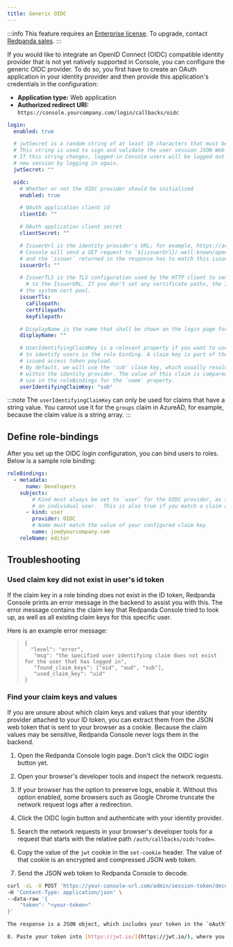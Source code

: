 ```yaml
---
title: Generic OIDC
---
```


<head>
    <meta name="title" content="SSO with a Generic OIDC provider in Redpanda Console | Redpanda Docs"/>
    <meta name="description" content="Integrate your Redpanda Console authentication with any identity provider that supports an OIDC-compatible protocol."/>
</head>

:::info
This feature requires an [Enterprise license](../../../../introduction/licenses). To upgrade, contact [Redpanda sales](https://redpanda.com/try-redpanda?section=enterprise-cloud).
:::

If you would like to integrate an OpenID Connect (OIDC) compatible identity provider that is not yet natively supported in Console,
you can configure the generic OIDC provider. To do so, you first have to create an OAuth application in your identity provider
and then provide this application's credentials in the configuration:

- **Application type:** Web application
- **Authorized redirect URI:** `https://console.yourcompany.com/login/callbacks/oidc`

```yaml
login:
  enabled: true

  # jwtSecret is a random string of at least 10 characters that must be the same for all Console instances. 
  # This string is used to sign and validate the user session JSON Web Tokens (JWT). 
  # If this string changes, logged-in Console users will be logged out and will have to initiate a 
  # new session by logging in again.
  jwtSecret: ""

  oidc:
    # Whether or not the OIDC provider should be initialized
    enabled: true

    # OAuth application client id
    clientId: ""

    # OAuth application client secret
    clientSecret: ""

    # IssuerUrl is the identity provider's URL; for example, https://accounts.google.com.
    # Console will send a GET request to `${issuerUrl}/.well-known/openid-configuration` 
    # and the `issuer` returned in the response has to match this issuer url.
    issuerUrl: ""

    # IssuerTLS is the TLS configuration used by the HTTP client to send requests
	  # to the IssuerURL. If you don't set any certificate paths, the IssuerTLS defaults to
    # the system cert pool.
    issuerTls:
      caFilepath:
      certFilepath:
      keyFilepath:

    # DisplayName is the name that shall be shown on the login page for this identity provider
    displayName: ""

    # UserIdentifyingClaimKey is a relevant property if you want to use a specific claim key
    # to identify users in the role binding. A claim key is part of the identity provider's
    # issued access token payload.
    # By default, we will use the 'sub' claim key, which usually resolves to the unique ID 
    # within the identity provider. The value of this claim is compared against what you
    # use in the roleBindings for the `name` property.
    userIdentifyingClaimKey: "sub"
```

:::note
The `userIdentifyingClaimKey` can only be used for claims that have a string value. You cannot use it for the `groups` claim in AzureAD, for example, because the claim value is a string array.
:::

## Define role-bindings

After you set up the OIDC login configuration, you can bind users to roles. Below is a sample
role binding:

```yaml
roleBindings:
  - metadata:
      name: Developers
    subjects:
        # Kind must always be set to `user` for the OIDC provider, as the claims always belong to 
        # an individual user.  This is also true if you match a claim against a group.
      - kind: user
        provider: OIDC
        # Name must match the value of your configured claim key
        name: joe@yourcompany.com
    roleName: editor
```

## Troubleshooting

### Used claim key did not exist in user's id token

If the claim key in a role binding does not exist in the ID token, Redpanda Console prints
an error message in the backend to assist you with this. The error message contains the claim key 
that Redpanda Console tried to look up, as well as all existing claim keys for this specific user.

Here is an example error message:

> ```
> {
>   "level": "error",
>    "msg": "the specified user identifying claim does not exist for the user that has logged in",
>    "found_claim_keys": ["oid", "aud", "sub"],
>    "used_claim_key": "uid"
> }
> ```

### Find your claim keys and values

If you are unsure about which claim keys and values that your identity provider attached to your ID token,
you can extract them from the JSON web token that is sent to your browser as a cookie. Because the claim values may be 
sensitive, Redpanda Console never logs them in the backend.

1. Open the Redpanda Console login page. Don't click the OIDC login button yet.

1. Open your browser's developer tools and inspect the network requests.

1. If your browser has the option to preserve logs, enable it.
  Without this option enabled, some browsers such as Google Chrome truncate the network request logs after a redirection.
  
1. Click the OIDC login button and authenticate with your identity provider.

1. Search the network requests in your browser's developer tools for a request that starts with the relative path `/auth/callbacks/oidc?code=`.

1. Copy the value of the `jwt` cookie in the `set-cookie` header. The value of that cookie is an encrypted and compressed JSON web token.

1. Send the JSON web token to Redpanda Console to decode.

  ```bash
  curl -sL -X POST 'https://your-console-url.com/admin/session-token/decode' \
  -H 'Content-Type: application/json' \
  --data-raw '{
      "token": "<your-token>"
  }'

  The response is a JSON object, which includes your token in the `oAuthToken.access_token` field.

8. Paste your token into [https://jwt.io/](https://jwt.io/), where you can inspect all your decoded claim keys.
